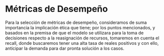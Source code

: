 # Métricas de Desempeño {#metricas}


<div align= "justify">

Para la selección de métricas de desempeño, consideramos de suma importancia la implicación ética que tiene; por los puntos mencionados, y basados en la premisa de que el modelo se utilizara para la toma de decisiones respecto a la reasignación de recursos, tomaremos en cuenta el recall, donde buscaremos tener una alta tasa de reales positivos y con ello, anticipar la demanda  para dar pronta solución a los casos.

</div>